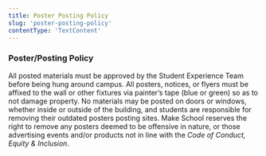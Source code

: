 ```yaml
---
title: Poster Posting Policy
slug: 'poster-posting-policy'
contentType: 'TextContent'
---
```


### Poster/Posting Policy

All posted materials must be approved by the Student Experience Team before being hung around
campus. All posters, notices, or flyers must be affixed to the wall or other fixtures via painter’s
tape (blue or green) so as to not damage property. No materials may be posted on doors or windows,
whether inside or outside of the building, and students are responsible for removing their outdated
posters posting sites. Make School reserves the right to remove any posters deemed to be offensive
in nature, or those advertising events and/or products not in line with the _Code of Conduct, Equity
& Inclusion_.
